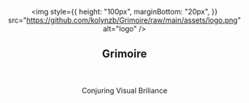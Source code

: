 <section
  style={{
    textAlign: "center",
    display: "flex",
    alignItems: "center",
    justifyContent: "center",
    flexDirection: "column",
    height: "50vh",
  }}
  align="center"
>

<img
  style={{
    height: "100px",
    marginBottom: "20px",
  }}
  src="https://github.com/kolynzb/Grimoire/raw/main/assets/logo.png"
  alt="logo"
/>

<h1
  style={{
    fontSize: "65px",
}}
align="center"
>

Grimoire

</h1>
  <br/>

<p> Conjuring Visual Briliance </p>

</section>
